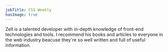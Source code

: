 ```yaml
---
jobTitle: CSS Weekly
hasImage: true
---
```


Zell is a talented developer with in-depth knowledge of front-end technologies and tools. I recommend his books and articles to everyone in the web industry beacuse they're so well written and full of useful information.
